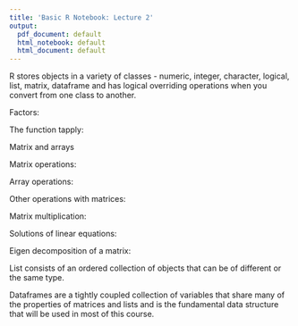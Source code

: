 ```yaml
---
title: 'Basic R Notebook: Lecture 2'
output:
  pdf_document: default
  html_notebook: default
  html_document: default
---
```



R stores objects in a variety of classes - numeric, integer, character, logical, list, matrix, dataframe and has logical overriding operations when you convert from one class to another.


Factors: 


The function tapply:

Matrix and arrays


Matrix operations:

Array operations:

Other operations with matrices:

Matrix multiplication:



Solutions of linear equations:

Eigen decomposition of a matrix:



List consists of an ordered collection of objects that can be of different or the same type.



Dataframes are a tightly coupled collection of variables that share many of the properties of matrices and lists and is the fundamental data structure that will be used in most of this course.

